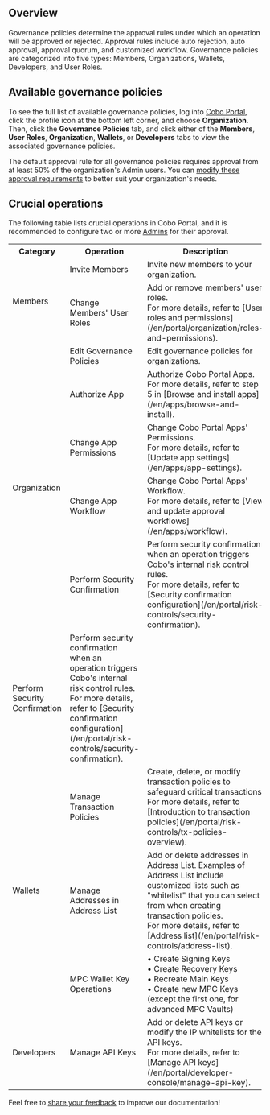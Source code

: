 ## Overview
Governance policies determine the approval rules under which an operation will be approved or rejected. Approval rules include auto rejection, auto approval, approval quorum, and customized workflow. Governance policies are categorized into five types: Members, Organizations, Wallets, Developers, and User Roles.

## Available governance policies
To see the full list of available governance policies, log into [Cobo Portal](https://portal.cobo.com/login), click the profile icon at the bottom left corner, and choose **Organization**. Then, click the **Governance Policies** tab, and click either of the **Members**, **User Roles**, **Organization**, **Wallets**, or **Developers** tabs to view the associated governance policies.

<Note>The default approval rule for all governance policies requires approval from at least 50% of the organization's Admin users. You can [modify these approval requirements](/en/portal/organization/governance-edit) to better suit your organization's needs.</Note>

## Crucial operations
The following table lists crucial operations in Cobo Portal, and it is recommended to configure two or more [Admins](/en/portal/organization/roles-and-permissions) for their approval.

<table class="six-columns">
  <tr>
    <th>Category</th>
    <th>Operation</th>
    <th>Description</th>
  </tr>
  <tr>
    <td rowspan="2">Members</td>
    <td>Invite Members</td>
    <td>Invite new members to your organization.</td>
  </tr>
  <tr>
    <td>Change Members' User Roles</td>
    <td>Add or remove members' user roles.<br />For more details, refer to [User roles and permissions](/en/portal/organization/roles-and-permissions).</td>
  </tr>
  <tr>
    <td rowspan="5">Organization</td>
    <td>Edit Governance Policies</td>
    <td>Edit governance policies for organizations.</td>
  </tr>
  <tr>
    <td>Authorize App</td>
    <td>Authorize Cobo Portal Apps.<br />For more details, refer to step 5 in [Browse and install apps](/en/apps/browse-and-install).</td>
  </tr>
  <tr>
    <td>Change App Permissions</td>
    <td>Change Cobo Portal Apps' Permissions.<br />For more details, refer to [Update app settings](/en/apps/app-settings).</td>
  </tr>
  <tr>
    <td>Change App Workflow</td>
    <td>Change Cobo Portal Apps' Workflow.<br />For more details, refer to [View and update approval workflows](/en/apps/workflow).</td>
  </tr>
  <tr>
    <td>Perform Security Confirmation</td>
    <td>Perform security confirmation when an operation triggers Cobo's internal risk control rules.<br />For more details, refer to [Security confirmation configuration](/en/portal/risk-controls/security-confirmation).</td>
  </tr>
  <tr>
    <td>Perform Security Confirmation</td>
    <td>Perform security confirmation when an operation triggers Cobo's internal risk control rules.<br />For more details, refer to [Security confirmation configuration](/en/portal/risk-controls/security-confirmation).</td>
  </tr>
  <tr>
    <td rowspan="3">Wallets</td>
    <td>Manage Transaction Policies</td>
    <td>Create, delete, or modify transaction policies to safeguard critical transactions.<br />For more details, refer to [Introduction to transaction policies](/en/portal/risk-controls/tx-policies-overview).</td>
  </tr>
  <tr>
    <td>Manage Addresses in Address List</td>
    <td>Add or delete addresses in Address List. Examples of Address List include customized lists such as "whitelist" that you can select from when creating transaction policies.<br />For more details, refer to [Address list](/en/portal/risk-controls/address-list).</td>
  </tr>
  <tr>
    <td>MPC Wallet Key Operations</td>
    <td>• Create Signing Keys<br />• Create Recovery Keys<br />• Recreate Main Keys<br />• Create new MPC Keys (except the first one, for advanced MPC Vaults)</td>
  </tr>
  <tr>
    <td>Developers</td>
    <td>Manage API Keys</td>
    <td>Add or delete API keys or modify the IP whitelists for the API keys.<br />For more details, refer to [Manage API keys](/en/portal/developer-console/manage-api-key).</td>
  </tr>
</table>

<Tip>Feel free to [share your feedback](https://forms.zohopublic.com/cobo/form/DocumentFeedbackForm/formperma/QvLOhxJv1_JMsJ-1dleZ8Itb_7rzN-LtgvsDdxosoVI?referrername=manuals) to improve our documentation!</Tip>